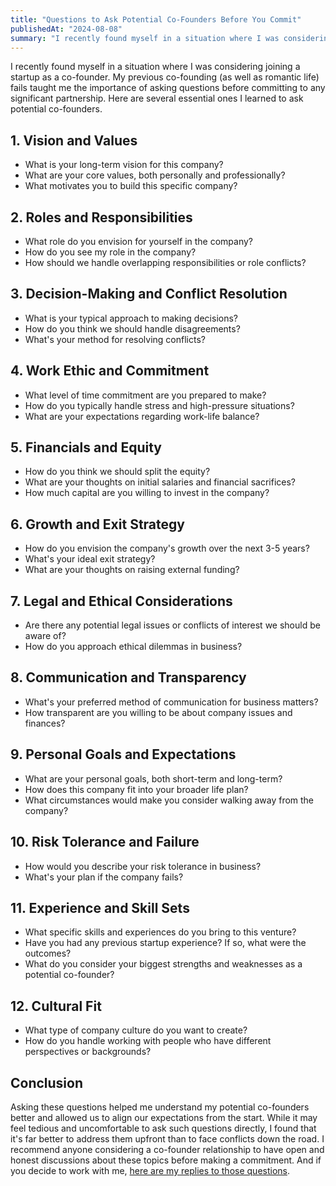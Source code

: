 ```yaml
---
title: "Questions to Ask Potential Co-Founders Before You Commit"
publishedAt: "2024-08-08"
summary: "I recently found myself in a situation where I was considering joining a startup as a co-founder. The experience taught me the importance of asking the right questions before committing to such a significant partnership. Here are 32 essential questions I learned to ask potential co-founders, based on my experience."
---
```


I recently found myself in a situation where I was considering joining a startup as a co-founder. My previous co-founding (as well as romantic life) fails taught me the importance of asking questions before committing to any significant partnership. Here are several essential ones I learned to ask potential co-founders.

## 1. Vision and Values

- What is your long-term vision for this company?
- What are your core values, both personally and professionally?
- What motivates you to build this specific company?

## 2. Roles and Responsibilities

- What role do you envision for yourself in the company?
- How do you see my role in the company?
- How should we handle overlapping responsibilities or role conflicts?

## 3. Decision-Making and Conflict Resolution

- What is your typical approach to making decisions?
- How do you think we should handle disagreements?
- What's your method for resolving conflicts?

## 4. Work Ethic and Commitment

- What level of time commitment are you prepared to make?
- How do you typically handle stress and high-pressure situations?
- What are your expectations regarding work-life balance?

## 5. Financials and Equity

- How do you think we should split the equity?
- What are your thoughts on initial salaries and financial sacrifices?
- How much capital are you willing to invest in the company?

## 6. Growth and Exit Strategy

- How do you envision the company's growth over the next 3-5 years?
- What's your ideal exit strategy?
- What are your thoughts on raising external funding?

## 7. Legal and Ethical Considerations

- Are there any potential legal issues or conflicts of interest we should be aware of?
- How do you approach ethical dilemmas in business?

## 8. Communication and Transparency

- What's your preferred method of communication for business matters?
- How transparent are you willing to be about company issues and finances?

## 9. Personal Goals and Expectations

- What are your personal goals, both short-term and long-term?
- How does this company fit into your broader life plan?
- What circumstances would make you consider walking away from the company?

## 10. Risk Tolerance and Failure

- How would you describe your risk tolerance in business?
- What's your plan if the company fails?

## 11. Experience and Skill Sets

- What specific skills and experiences do you bring to this venture?
- Have you had any previous startup experience? If so, what were the outcomes?
- What do you consider your biggest strengths and weaknesses as a potential co-founder?

## 12. Cultural Fit

- What type of company culture do you want to create?
- How do you handle working with people who have different perspectives or backgrounds?

## Conclusion

Asking these questions helped me understand my potential co-founders better and allowed us to align our expectations from the start. While it may feel tedious and uncomfortable to ask such questions directly, I found that it's far better to address them upfront than to face conflicts down the road. I recommend anyone considering a co-founder relationship to have open and honest discussions about these topics before making a commitment. And if you decide to work with me, [here are my replies to those questions](https://www.smartx.com).
